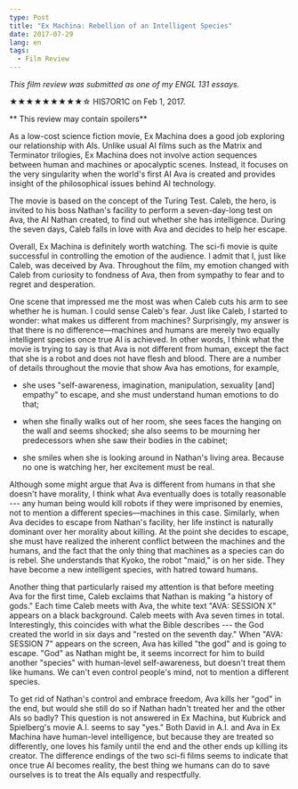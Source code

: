 ```yaml
---
type: Post
title: "Ex Machina: Rebellion of an Intelligent Species"
date: 2017-07-29
lang: en
tags:
  - Film Review
---
```


_This film review was submitted as one of my ENGL 131 essays._

★★★★★★★★★☆ HIS7OR1C on Feb 1, 2017.

** This review may contain spoilers**

As a low-cost science fiction movie, Ex Machina does a good job exploring our
relationship with AIs. Unlike usual AI films such as the Matrix and Terminator
trilogies, Ex Machina does not involve action sequences between human and
machines or apocalyptic scenes. Instead, it focuses on the very singularity when
the world's first AI Ava is created and provides insight of the philosophical
issues behind AI technology.

The movie is based on the concept of the Turing Test. Caleb, the hero, is
invited to his boss Nathan's facility to perform a seven-day-long test on Ava,
the AI Nathan created, to find out whether she has intelligence. During the
seven days, Caleb falls in love with Ava and decides to help her escape.

Overall, Ex Machina is definitely worth watching. The sci-fi movie is quite
successful in controlling the emotion of the audience. I admit that I, just like
Caleb, was deceived by Ava. Throughout the film, my emotion changed with Caleb
from curiosity to fondness of Ava, then from sympathy to fear and to regret and
desperation.

One scene that impressed me the most was when Caleb cuts his arm to see whether
he is human. I could sense Caleb's fear. Just like Caleb, I started to wonder:
what makes us different from machines? Surprisingly, my answer is that there is
no difference—machines and humans are merely two equally intelligent species
once true AI is achieved. In other words, I think what the movie is trying to
say is that Ava is not different from human, except the fact that she is a robot
and does not have flesh and blood. There are a number of details throughout the
movie that show Ava has emotions, for example,

- she uses "self-awareness, imagination, manipulation, sexuality \[and\] empathy"
  to escape, and she must understand human emotions to do that;

- when she finally walks out of her room, she sees faces the hanging on the wall
  and seems shocked; she also seems to be mourning her predecessors when she saw
  their bodies in the cabinet;

- she smiles when she is looking around in Nathan's living area. Because no one
  is watching her, her excitement must be real.

Although some might argue that Ava is different from humans in that she doesn't
have morality, I think what Ava eventually does is totally reasonable --- any human
being would kill robots if they were imprisoned by enemies, not to mention a
different species—machines in this case. Similarly, when Ava decides to escape
from Nathan's facility, her life instinct is naturally dominant over her
morality about killing. At the point she decides to escape, she must have
realized the inherent conflict between the machines and the humans, and the fact
that the only thing that machines as a species can do is rebel. She understands
that Kyoko, the robot "maid," is on her side. They have become a new intelligent
species, with hatred toward humans.

Another thing that particularly raised my attention is that before meeting Ava
for the first time, Caleb exclaims that Nathan is making "a history of gods."
Each time Caleb meets with Ava, the white text "AVA: SESSION X" appears on a
black background. Caleb meets with Ava seven times in total. Interestingly, this
coincides with what the Bible describes --- the God created the world in six days
and "rested on the seventh day." When "AVA: SESSION 7" appears on the screen,
Ava has killed "the god" and is going to escape. "God" as Nathan might be, it
seems incorrect for him to build another "species" with human-level
self-awareness, but doesn't treat them like humans. We can't even control
people's mind, not to mention a different species.

To get rid of Nathan's control and embrace freedom, Ava kills her "god" in the
end, but would she still do so if Nathan hadn't treated her and the other AIs so
badly? This question is not answered in Ex Machina, but Kubrick and Spielberg's
movie A.I. seems to say "yes." Both David in A.I. and Ava in Ex Machina have
human-level intelligence, but because they are treated so differently, one loves
his family until the end and the other ends up killing its creator. The
difference endings of the two sci-fi films seems to indicate that once true AI
becomes reality, the best thing we humans can do to save ourselves is to treat
the AIs equally and respectfully.
